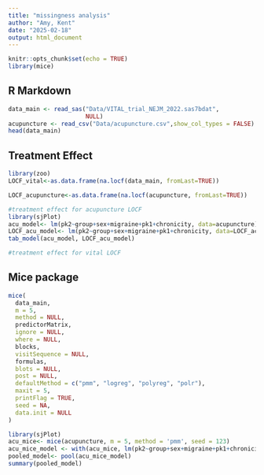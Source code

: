 ```yaml
---
title: "missingness analysis"
author: "Amy, Kent"
date: "2025-02-18"
output: html_document
---
```


```r
knitr::opts_chunk$set(echo = TRUE)
library(mice)
```

## R Markdown


```r
data_main <- read_sas("Data/VITAL_trial_NEJM_2022.sas7bdat", 
                      NULL)
acupuncture <- read_csv("Data/acupuncture.csv",show_col_types = FALSE)
head(data_main)
```

## Treatment Effect

```r
library(zoo)
LOCF_vital<-as.data.frame(na.locf(data_main, fromLast=TRUE))
```

```r
LOCF_acupuncture<-as.data.frame(na.locf(acupuncture, fromLast=TRUE))
```

```r
#treatment effect for acupuncture LOCF
library(sjPlot)
acu_model<- lm(pk2~group+sex+migraine+pk1+chronicity, data=acupuncture)
LOCF_acu_model<- lm(pk2~group+sex+migraine+pk1+chronicity, data=LOCF_acupuncture)
tab_model(acu_model, LOCF_acu_model)
```

```r
#treatment effect for vital LOCF

```


## Mice package

```r
mice(
  data_main,
  m = 5,
  method = NULL,
  predictorMatrix,
  ignore = NULL,
  where = NULL,
  blocks,
  visitSequence = NULL,
  formulas,
  blots = NULL,
  post = NULL,
  defaultMethod = c("pmm", "logreg", "polyreg", "polr"),
  maxit = 5,
  printFlag = TRUE,
  seed = NA,
  data.init = NULL
)
```
```r
library(sjPlot)
acu_mice<- mice(acupuncture, m = 5, method = 'pmm', seed = 123)
acu_mice_model <- with(acu_mice, lm(pk2~group+sex+migraine+pk1+chronicity))
pooled_model<- pool(acu_mice_model)
summary(pooled_model)
```

